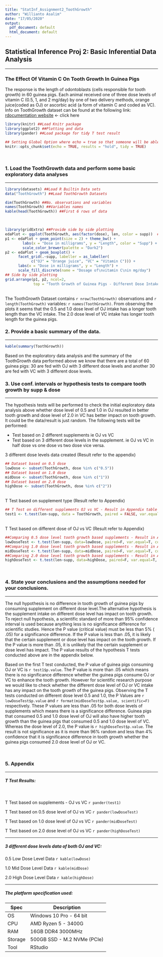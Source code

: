 ---
title: "StatInf_Assignment2_ToothGrowth"
author: "Willianto Asalim"
date: "17/05/2020"
output:
  pdf_document: default
  html_document: default
---

##  Statistical Inference Proj 2: Basic Inferential Data Analysis
***

### The Effect Of Vitamin C On Tooth Growth In Guinea Pigs

The response is the length of odontoblasts (cells responsible for tooth growth) in 60 guinea pigs. Each animal received one of three dose levels of vitamin C (0.5, 1, and 2 mg/day) by one of two delivery methods, orange juice(coded as OJ) or ascorbic acid (a form of vitamin C and coded as VC).
Info on ToothGrowth dataset can be found at the following link: [rdocumentation website](https://www.rdocumentation.org/packages/datasets/versions/3.6.2/topics/ToothGrowth) <- click here

```{r LoadPackages, echo=FALSE}
library(knitr) ##Load Knitr package
library(ggplot2) ##Plotting and data
library(pander) ##Load package for tidy T test result
```

```{r setoptions, echo=FALSE}
## Setting Global Option where echo = true so that someone will be able to read the code and results.
knitr::opts_chunk$set(echo = TRUE, results = "hold", tidy = TRUE)
```

<br />

### 1. Load the ToothGrowth data and perform some basic exploratory data analyses
***
```{r LoadToothGrowth_EDA}
library(datasets) ##Load R Builtin Data sets
data("ToothGrowth") ##Load ToothGrowth Datasets
```

```{r CheckToothGrowthData}
dim(ToothGrowth) ##No. observations and variables
names(ToothGrowth) ##Variables names
kable(head(ToothGrowth)) ##First 6 rows of data
```
<br />
```{r, ToothGrowthPlot}
library(gridExtra) ##Provide side by side plotting
edaPlot <- ggplot(ToothGrowth, aes(factor(dose), len, color = supp))  ##ggplot basic info
p1 <- edaPlot + geom_point(size = 2) + theme_bw() + 
        labs(x = "Dose in milligrams", y = "Length", color = "Supp") +
        scale_color_brewer(palette = "Dark2")
p2 <- edaPlot + geom_boxplot() +
      facet_grid(.~supp, labeller = as_labeller(
            c("OJ" = "Orange juice", "VC" = "Vitamin C"))) +
      labs(x = "Dose in milligrams", y = "Length") +
      scale_fill_discrete(name = "Dosage of\nvitamin C\nin mg/day")
## Side by side plotting
grid.arrange(p1, p2, ncol=2, 
             top = "Tooth Growth of Guinea Pigs - Different Dose Intake of OJ and VC")
```
<br />
The ToothGrowth Dataset contains `r nrow(ToothGrowth)` observations and `r length(ToothGrowth)` variables: `r names(ToothGrowth)`. From observing the plots it seems that the 0.5 and 1.0 dose level of OJ intake has a longer tooth length than the VC intake. The 2.0 dose level of VC intake has longer tooth length for the guinea pigs.
<br />

### 2. Provide a basic summary of the data.
***
```{r ToothGrowthSummary}
kable(summary(ToothGrowth))
```

Based on the exploratory data analysis and the summary of the ToothGrowth data performed above we know that there are a total of 60 guinea pigs: 30 are fed with OJ with 3 different dose levels and another 30 are fed with VC with 3 different dose levels.

### 3. Use conf. intervals or hypothesis tests to compare tooth growth by supp & dose
***

The hypothesis tests will be performed to check the initial exploratory data analysis above whether dose level of 0.5 and 1.0 in OJ resulted in better tooth growth and dose level of 2.0 in VC has better impact on tooth growth. It could be the data/result  is just random. The following tests will be performed:
<br />

- Test based on 2 different supplements ie OJ vs VC  
- Test based on 3 different dose levels in the supplement. ie OJ vs VC in half dose vs one dose vs two dose vice versa.
<br />

3 different dose levels data created (Result refer to the appendix)
```{r DoseData}
## Dataset based on 0.5 dose
lowDose <- subset(ToothGrowth, dose %in% c("0.5"))
## Dataset based on 1.0 dose
midDose <- subset(ToothGrowth, dose %in% c("1"))
## Dataset based on 2.0 dose
highDose <- subset(ToothGrowth, dose %in% c("2"))
```
<br />
T Test based on supplement type (Result refer to Appendix)
```{r TestSupplement}
## T Test on different supplements OJ vs VC - Result in Appendix table 3
test1 <- t.test(len~supp, data = ToothGrowth, paired = FALSE, var.equal = TRUE)
```
<br />
T Test based on different dose of OJ vs VC (Result refer to Appendix)
```{r TestDose, fig.height= 3, fig.width=3}
##Comparing 0.5 dose level tooth growth based supplements - Result in Appendix table 5 
lowDoseTest <- t.test(len~supp, data=lowDose, paired=F, var.equal=T, conf.level=0.95) 
##Comparing 1.0 dose level tooth growth based supplements - Result in Appendix table 7
midDoseTest <- t.test(len~supp, data=midDose, paired=F, var.equal=T, conf.level=0.95)
##Comparing 2.0 dose level tooth growth based supplements - Result in Appendix table 9
highDoseTest <- t.test(len~supp, data=highDose, paired=F, var.equal=T, conf.level=0.95)
```

<br />

### 4. State your conclusions and the assumptions needed for your conclusions.
***

The null hypothesis is no difference in tooth growth of guinea pigs by consuming  supplement on different dose level.The alternative hypothesis is the supplement intake on different dose level has impact on tooth growth. To reject null hypothesis, a scientific standard of more than 95% confidence interval is used because anything less is no significance difference for scientific studies. Hence the P value (critical value) must be less than 5% ( .05) for a significance difference. If the P value is less than .05, it is likely that the certain supplement or dose level has impact on the tooth growth. If the P value is more than .05, it is unlikely that the certain supplement or dose level has impact. The P value results of the hypothesis T tests conducted above are in the appendix below. 

Based on the first T test conducted, the P value of guinea pigs consuming OJ or VC is `r test1$p.value`. The P value is more than .05 which means there is no significance difference whether the guinea pigs consume OJ or VC to enhance the tooth growth. 
However for scientific research purpose we would like to check whether the different dose level of OJ or VC intake has any impact on the tooth growth of the guinea pigs. Observing the T tests conducted on different dose level 0.5 and 1.0, the P Values are `r lowDoseTest$p.value` and `r format(midDoseTest$p.value, scientific=F)` respectively. These P values are less than .05 for both dose levels of supplements which means there is a significance difference. Guinea pigs that consumed 0.5 and 1.0 dose level of OJ will also have higher tooth growth than the guinea pigs that consumed 0.5 and 1.0 dose level of VC.
Whereas the dose level of 2.0, the P value is `r highDoseTest$p.value`. The result is not significance as it is more than 96% random and less than 4% confidence that it is significance difference in tooth growth whether the guinea pigs consumed 2.0 dose level of OJ or VC. 

<br />

### 5. Appendix

***
##### T Test Results:

<br />


T Test based on supplements - OJ vs VC
`r pander(test1)`

T Test based on 0.5 dose level of OJ vs VC
`r pander(lowDoseTest)`

T Test based on 1.0 dose level of OJ vs VC
`r pander(midDoseTest)`

T Test based on 2.0 dose level of OJ vs VC
`r pander(highDoseTest)`

***
##### 3 different dose levels data of both OJ and VC:

0.5 Low Dose Level Data
`r kable(lowDose)`

1.0 Mid Dose Level Data
`r kable(midDose)`

2.0 High Dose Level Data
`r kable(highDose)`

***

##### The platform specification used:
Spec    | Description
------- | -----------------------
OS      | Windows 10 Pro - 64 bit
CPU     | AMD Ryzen 5 - 3400G
RAM     | 16GB DDR4 3000MHz
Storage | 500GB SSD - M.2 NVMe (PCIe) 
Tool    | RStudio